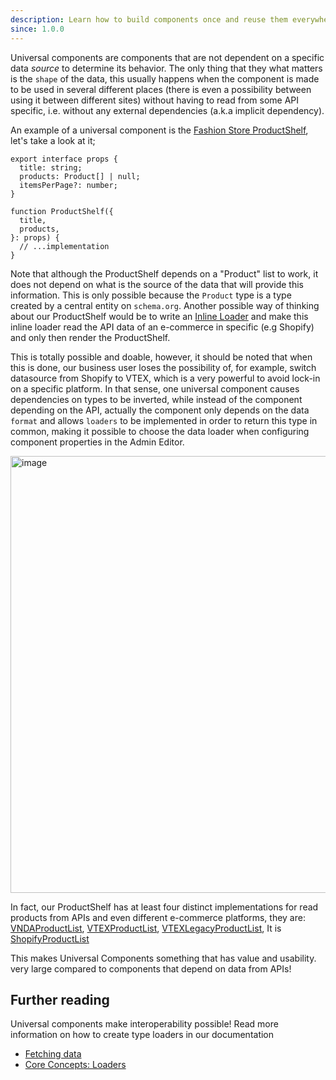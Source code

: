 ```yaml
---
description: Learn how to build components once and reuse them everywhere
since: 1.0.0
---
```


Universal components are components that are not dependent on a specific data
_source_ to determine its behavior. The only thing that they what matters is the
`shape` of the data, this usually happens when the component is made to be used
in several different places (there is even a possibility between using it
between different sites) without having to read from some API specific, i.e.
without any external dependencies (a.k.a implicit dependency).

An example of a universal component is the
[Fashion Store ProductShelf](https://github.com/deco-sites/fashion/blob/main/components/product/ProductShelf.tsx#L15),
let's take a look at it;

```tsx
export interface props {
  title: string;
  products: Product[] | null;
  itemsPerPage?: number;
}

function ProductShelf({
  title,
  products,
}: props) {
  // ...implementation
}
```

Note that although the ProductShelf depends on a "Product" list to work, it does
not depend on what is the source of the data that will provide this information.
This is only possible because the `Product` type is a type created by a central
entity on `schema.org`. Another possible way of thinking about our ProductShelf
would be to write an [Inline Loader](https://deco.cx/docs/en/developing-guide/fetching-data)
and make this inline loader read the API data of an e-commerce in specific (e.g
Shopify) and only then render the ProductShelf.

This is totally possible and doable, however, it should be noted that when this
is done, our business user loses the possibility of, for example, switch
datasource from Shopify to VTEX, which is a very powerful to avoid lock-in on a
specific platform. In that sense, one universal component causes dependencies on
types to be inverted, while instead of the component depending on the API,
actually the component only depends on the data `format` and allows `loaders` to
be implemented in order to return this type in common, making it possible to
choose the data loader when configuring component properties in the Admin
Editor.

<Frame><img width="699" alt="image" src="https://user-images.githubusercontent.com/5839364/230793613-5671c042-99ef-469e-be5c-6503be3b6889.png"/></Frame>

In fact, our ProductShelf has at least four distinct implementations for read
products from APIs and even different e-commerce platforms, they are:
[VNDAProductList](https://github.com/deco-cx/apps/blob/3e337b6b2996d7ecd72db34174896638c92f8811/vnda/loaders/productList.ts#L1),
[VTEXProductList](https://github.com/deco-cx/apps/blob/3e337b6b2996d7ecd72db34174896638c92f8811/vtex/loaders/intelligentSearch/productList.ts#L1),
[VTEXLegacyProductList](https://github.com/deco-cx/apps/blob/3e337b6b2996d7ecd72db34174896638c92f8811/vtex/loaders/legacy/productList.ts#L1),
It is
[ShopifyProductList](https://github.com/deco-cx/apps/blob/3e337b6b2996d7ecd72db34174896638c92f8811/shopify/loaders/ProductList.ts#L1)

This makes Universal Components something that has value and usability. very
large compared to components that depend on data from APIs!

## Further reading

Universal components make interoperability possible! Read more information on
how to create type loaders in our documentation

- [Fetching data](https://deco.cx/docs/en/developing-guide/fetching-data)
- [Core Concepts: Loaders](https://deco.cx/docs/en/concepts/loader)

